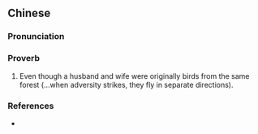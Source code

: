 {{also|夫妻本是同林鸟}}
==Chinese==
{{zh-forms|s=夫妻本是同林鸟|type=211111}}

===Pronunciation===
{{zh-pron
|m=fūqī běn shì tóng lín niǎo
|c=fu1 cai1 bun2 si6 tung4 lam4 niu5
|cat=prov
}}

===Proverb===
{{zh-proverb}}

# Even though a husband and wife were originally birds from the same forest (...when adversity strikes, they fly in separate directions).

===References===
* {{cite-web|url=http://dict.revised.moe.edu.tw/index.html|title=夫妻本是同林鳥|work=Guoyu Cidian On-line Mandarin Dictionary</i> (國語辭典)|language=Mandarin|accessdate=2009-05-27}}